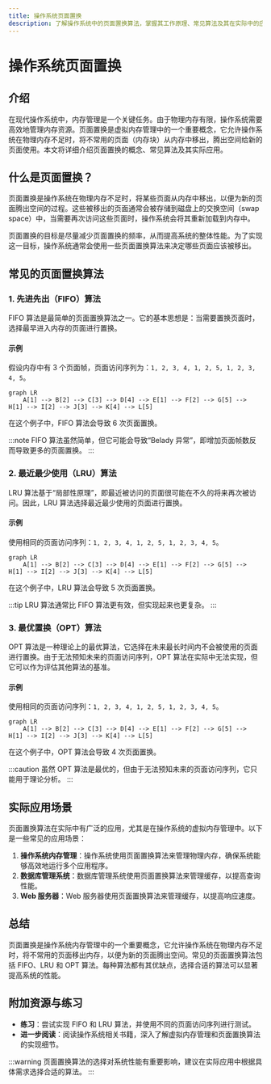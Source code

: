 ```yaml
---
title: 操作系统页面置换
description: 了解操作系统中的页面置换算法，掌握其工作原理、常见算法及其在实际中的应用。
---
```


# 操作系统页面置换

## 介绍

在现代操作系统中，内存管理是一个关键任务。由于物理内存有限，操作系统需要高效地管理内存资源。页面置换是虚拟内存管理中的一个重要概念，它允许操作系统在物理内存不足时，将不常用的页面（内存块）从内存中移出，腾出空间给新的页面使用。本文将详细介绍页面置换的概念、常见算法及其实际应用。

## 什么是页面置换？

页面置换是操作系统在物理内存不足时，将某些页面从内存中移出，以便为新的页面腾出空间的过程。这些被移出的页面通常会被存储到磁盘上的交换空间（swap space）中，当需要再次访问这些页面时，操作系统会将其重新加载到内存中。

页面置换的目标是尽量减少页面置换的频率，从而提高系统的整体性能。为了实现这一目标，操作系统通常会使用一些页面置换算法来决定哪些页面应该被移出。

## 常见的页面置换算法

### 1. 先进先出（FIFO）算法

FIFO 算法是最简单的页面置换算法之一。它的基本思想是：当需要置换页面时，选择最早进入内存的页面进行置换。

#### 示例

假设内存中有 3 个页面帧，页面访问序列为：`1, 2, 3, 4, 1, 2, 5, 1, 2, 3, 4, 5`。

```mermaid
graph LR
    A[1] --> B[2] --> C[3] --> D[4] --> E[1] --> F[2] --> G[5] --> H[1] --> I[2] --> J[3] --> K[4] --> L[5]
```

在这个例子中，FIFO 算法会导致 6 次页面置换。

:::note
FIFO 算法虽然简单，但它可能会导致“Belady 异常”，即增加页面帧数反而导致更多的页面置换。
:::

### 2. 最近最少使用（LRU）算法

LRU 算法基于“局部性原理”，即最近被访问的页面很可能在不久的将来再次被访问。因此，LRU 算法选择最近最少使用的页面进行置换。

#### 示例

使用相同的页面访问序列：`1, 2, 3, 4, 1, 2, 5, 1, 2, 3, 4, 5`。

```mermaid
graph LR
    A[1] --> B[2] --> C[3] --> D[4] --> E[1] --> F[2] --> G[5] --> H[1] --> I[2] --> J[3] --> K[4] --> L[5]
```

在这个例子中，LRU 算法会导致 5 次页面置换。

:::tip
LRU 算法通常比 FIFO 算法更有效，但实现起来也更复杂。
:::

### 3. 最优置换（OPT）算法

OPT 算法是一种理论上的最优算法，它选择在未来最长时间内不会被使用的页面进行置换。由于无法预知未来的页面访问序列，OPT 算法在实际中无法实现，但它可以作为评估其他算法的基准。

#### 示例

使用相同的页面访问序列：`1, 2, 3, 4, 1, 2, 5, 1, 2, 3, 4, 5`。

```mermaid
graph LR
    A[1] --> B[2] --> C[3] --> D[4] --> E[1] --> F[2] --> G[5] --> H[1] --> I[2] --> J[3] --> K[4] --> L[5]
```

在这个例子中，OPT 算法会导致 4 次页面置换。

:::caution
虽然 OPT 算法是最优的，但由于无法预知未来的页面访问序列，它只能用于理论分析。
:::

## 实际应用场景

页面置换算法在实际中有广泛的应用，尤其是在操作系统的虚拟内存管理中。以下是一些常见的应用场景：

1. **操作系统内存管理**：操作系统使用页面置换算法来管理物理内存，确保系统能够高效地运行多个应用程序。
2. **数据库管理系统**：数据库管理系统使用页面置换算法来管理缓存，以提高查询性能。
3. **Web 服务器**：Web 服务器使用页面置换算法来管理缓存，以提高响应速度。

## 总结

页面置换是操作系统内存管理中的一个重要概念，它允许操作系统在物理内存不足时，将不常用的页面移出内存，以便为新的页面腾出空间。常见的页面置换算法包括 FIFO、LRU 和 OPT 算法。每种算法都有其优缺点，选择合适的算法可以显著提高系统的性能。

## 附加资源与练习

- **练习**：尝试实现 FIFO 和 LRU 算法，并使用不同的页面访问序列进行测试。
- **进一步阅读**：阅读操作系统相关书籍，深入了解虚拟内存管理和页面置换算法的实现细节。

:::warning
页面置换算法的选择对系统性能有重要影响，建议在实际应用中根据具体需求选择合适的算法。
:::